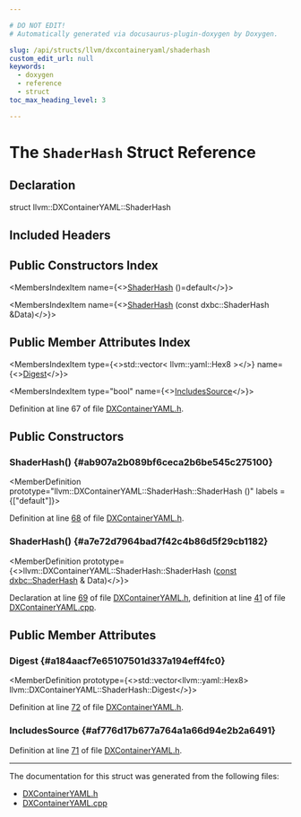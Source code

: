 ```yaml
---

# DO NOT EDIT!
# Automatically generated via docusaurus-plugin-doxygen by Doxygen.

slug: /api/structs/llvm/dxcontaineryaml/shaderhash
custom_edit_url: null
keywords:
  - doxygen
  - reference
  - struct
toc_max_heading_level: 3

---
```





# The `ShaderHash` Struct Reference

<DoxygenPage pluginConfig={pluginConfig}>



## Declaration

<CodeBlock>struct llvm::DXContainerYAML::ShaderHash</CodeBlock>

## Included Headers

<IncludesList>
<IncludesListItem
  filePath="llvm/ObjectYAML/DXContainerYAML.h"
  permalink="/docs/api/files/include/include/llvm/include/llvm/objectyaml/dxcontaineryaml-h"
  isLocal="true" />
</IncludesList>

## Public Constructors Index

<MembersIndex>

<MembersIndexItem
  name={<><a href="#ab907a2b089bf6ceca2b6be545c275100">ShaderHash</a> ()=default</>}>
</MembersIndexItem>

<MembersIndexItem
  name={<><a href="#a7e72d7964bad7f42c4b86d5f29cb1182">ShaderHash</a> (const dxbc::ShaderHash &amp;Data)</>}>
</MembersIndexItem>

</MembersIndex>

## Public Member Attributes Index

<MembersIndex>

<MembersIndexItem
  type={<>std::vector&lt; llvm::yaml::Hex8 &gt;</>}
  name={<><a href="#a184aacf7e65107501d337a194eff4fc0">Digest</a></>}>
</MembersIndexItem>

<MembersIndexItem
  type="bool"
  name={<><a href="#af776d17b677a764a1a66d94e2b2a6491">IncludesSource</a></>}>
</MembersIndexItem>

</MembersIndex>


Definition at line 67 of file <a href="/docs/api/files/include/include/llvm/include/llvm/objectyaml/dxcontaineryaml-h">DXContainerYAML.h</a>.

<SectionDefinition>

## Public Constructors

### ShaderHash() {#ab907a2b089bf6ceca2b6be545c275100}

<MemberDefinition
  prototype="llvm::DXContainerYAML::ShaderHash::ShaderHash ()"
  labels = {["default"]}>

Definition at line <a href="/docs/api/files/include/include/llvm/include/llvm/objectyaml/dxcontaineryaml-h/#l00068">68</a> of file <a href="/docs/api/files/include/include/llvm/include/llvm/objectyaml/dxcontaineryaml-h">DXContainerYAML.h</a>.
</MemberDefinition>

### ShaderHash() {#a7e72d7964bad7f42c4b86d5f29cb1182}

<MemberDefinition
  prototype={<>llvm::DXContainerYAML::ShaderHash::ShaderHash (<a href="/docs/api/files/lib/lib/target/lib/target/aarch64/aarch64promoteconstant-cpp/#a90f8350fecae261c25be85d38b451bff">const</a> <a href="/docs/api/structs/llvm/dxbc/shaderhash">dxbc::ShaderHash</a> &amp; Data)</>}>

Declaration at line <a href="/docs/api/files/include/include/llvm/include/llvm/objectyaml/dxcontaineryaml-h/#l00069">69</a> of file <a href="/docs/api/files/include/include/llvm/include/llvm/objectyaml/dxcontaineryaml-h">DXContainerYAML.h</a>, definition at line <a href="/docs/api/files/lib/lib/objectyaml/dxcontaineryaml-cpp/#l00041">41</a> of file <a href="/docs/api/files/lib/lib/objectyaml/dxcontaineryaml-cpp">DXContainerYAML.cpp</a>.
</MemberDefinition>

</SectionDefinition>

<SectionDefinition>

## Public Member Attributes

### Digest {#a184aacf7e65107501d337a194eff4fc0}

<MemberDefinition
  prototype={<>std::vector&lt;llvm::yaml::Hex8&gt; llvm::DXContainerYAML::ShaderHash::Digest</>}>

Definition at line <a href="/docs/api/files/include/include/llvm/include/llvm/objectyaml/dxcontaineryaml-h/#l00072">72</a> of file <a href="/docs/api/files/include/include/llvm/include/llvm/objectyaml/dxcontaineryaml-h">DXContainerYAML.h</a>.
</MemberDefinition>

### IncludesSource {#af776d17b677a764a1a66d94e2b2a6491}

<MemberDefinition
  prototype="bool llvm::DXContainerYAML::ShaderHash::IncludesSource">

Definition at line <a href="/docs/api/files/include/include/llvm/include/llvm/objectyaml/dxcontaineryaml-h/#l00071">71</a> of file <a href="/docs/api/files/include/include/llvm/include/llvm/objectyaml/dxcontaineryaml-h">DXContainerYAML.h</a>.
</MemberDefinition>

</SectionDefinition>

<hr/>

The documentation for this struct was generated from the following files:

<ul>
<li><a href="/docs/api/files/include/include/llvm/include/llvm/objectyaml/dxcontaineryaml-h">DXContainerYAML.h</a></li>
<li><a href="/docs/api/files/lib/lib/objectyaml/dxcontaineryaml-cpp">DXContainerYAML.cpp</a></li>
</ul>

</DoxygenPage>

